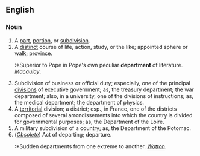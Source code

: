 ==English==

===Noun===
#A [[part]], [[portion]], or [[subdivision]].
#A [[distinct]] course of life, action, study, or the like; appointed sphere or walk; [[province]].
#:*Superior to Pope in Pope's own peculiar '''department''' of literature. ''[[Macaulay]]''.
#Subdivision of business or official duty; especially, one of the principal [[division]]s of executive government; as, the treasury department; the war department; also, in a university, one of the divisions of instructions; as, the medical department; the department of physics.
#A [[territorial]] division; a district; esp., in France, one of the districts composed of several arrondissements into which the country is divided for governmental purposes; as, the Department of the Loire.
#A military subdivision of a country; as, the Department of the Potomac. 
#(''[[Obsolete]]'') Act of departing; departure.
#:*Sudden departments from one extreme to another. ''[[Wotton]]''.